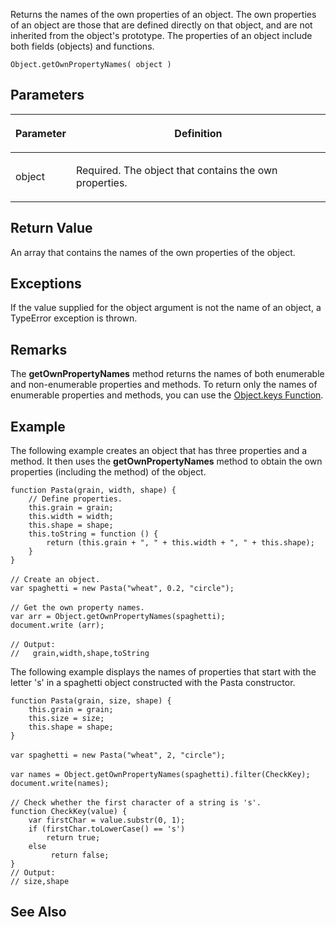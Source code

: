 Returns the names of the own properties of an object. The own properties of an object are those that are defined directly on that object, and are not inherited from the object's prototype. The properties of an object include both fields (objects) and functions.

 Object.getOwnPropertyNames( object )
==Parameters==
{| class='wikitable'
|-
! Parameter
! Definition
|-
| object
| Required. The object that contains the own properties.
|}

==Return Value==
An array that contains the names of the own properties of the object.


==Exceptions==
If the value supplied for the object argument is not the name of an object, a TypeError exception is thrown.


==Remarks==
The '''getOwnPropertyNames''' method returns the names of both enumerable and non-enumerable properties and methods. To return only the names of enumerable properties and methods, you can use the [[javascript/Object/keys|Object.keys Function]].


==Example==
The following example creates an object that has three properties and a method. It then uses the '''getOwnPropertyNames''' method to obtain the own properties (including the method) of the object.

 function Pasta(grain, width, shape) {
     // Define properties.
     this.grain = grain;
     this.width = width;
     this.shape = shape;
     this.toString = function () {
         return (this.grain + ", " + this.width + ", " + this.shape);
     }
 }
 
 // Create an object.
 var spaghetti = new Pasta("wheat", 0.2, "circle");
 
 // Get the own property names.
 var arr = Object.getOwnPropertyNames(spaghetti);
 document.write (arr);
 
 // Output:
 //   grain,width,shape,toString
The following example displays the names of properties that start with the letter 's' in a spaghetti object constructed with the Pasta constructor.

 function Pasta(grain, size, shape) {
     this.grain = grain; 
     this.size = size; 
     this.shape = shape; 
 }
 
 var spaghetti = new Pasta("wheat", 2, "circle");
 
 var names = Object.getOwnPropertyNames(spaghetti).filter(CheckKey);
 document.write(names); 
 
 // Check whether the first character of a string is 's'. 
 function CheckKey(value) {
     var firstChar = value.substr(0, 1); 
     if (firstChar.toLowerCase() == 's')
         return true; 
     else
          return false; 
 }
 // Output:
 // size,shape

==See Also==

              
